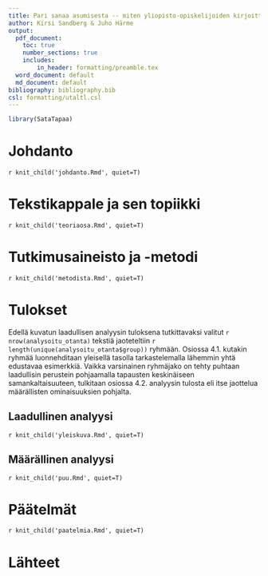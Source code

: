 ```yaml
---
title: Pari sanaa asumisesta -- miten yliopisto-opiskelijoiden kirjoittamissa vaihtoraporteissa asetetaan asuminen tekstikappaleen topiikiksi?
author: Kirsi Sandberg & Juho Härme
output:
  pdf_document: 
    toc: true
    number_sections: true
    includes:
        in_header: formatting/preamble.tex
  word_document: default
  md_document: default
bibliography: bibliography.bib
csl: formatting/utaltl.csl
---
```



```r

library(SataTapaa)

```

# Johdanto

`r knit_child('johdanto.Rmd', quiet=T)`

# Tekstikappale ja sen topiikki

`r knit_child('teoriaosa.Rmd', quiet=T)`

# Tutkimusaineisto ja -metodi

`r knit_child('metodista.Rmd', quiet=T)`

# Tulokset

Edellä kuvatun laadullisen analyysin tuloksena tutkittavaksi valitut
`r nrow(analysoitu_otanta)` tekstiä jaoteteltiin  `r length(unique(analysoitu_otanta$group))`
ryhmään. Osiossa 4.1. kutakin ryhmää luonnehditaan yleisellä tasolla tarkastelemalla
lähemmin yhtä edustavaa esimerkkiä. Vaikka varsinainen ryhmäjako on tehty
puhtaan laadullisin perustein pohjaamalla tapausten keskinäiseen
samankaltaisuuteen, tulkitaan osiossa 4.2. analyysin tulosta eli 
itse jaottelua määrällisten ominaisuuksien pohjalta. 


## Laadullinen analyysi



`r knit_child('yleiskuva.Rmd', quiet=T)`


## Määrällinen analyysi

`r knit_child('puu.Rmd', quiet=T)`

# Päätelmät

`r knit_child('paatelmia.Rmd', quiet=T)`

# Lähteet
